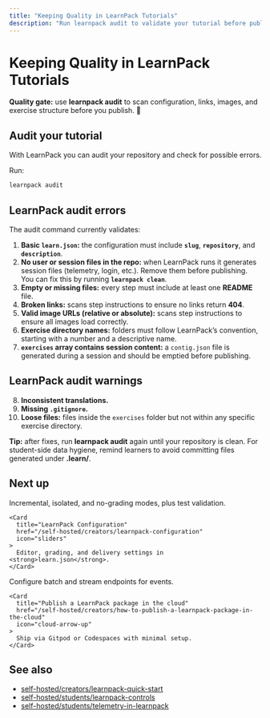 ```yaml
---
title: "Keeping Quality in LearnPack Tutorials"
description: "Run learnpack audit to validate your tutorial before publishing. See the full list of error checks and warnings, plus the command to fix common issues."
---
```


# Keeping Quality in LearnPack Tutorials

<Callout type="info">
<b><span style={{ color:"#4F46E5" }}>Quality gate:</span></b> use <b>learnpack audit</b> to scan configuration, links, images, and exercise structure before you publish. 🧪
</Callout>

## Audit your tutorial

With LearnPack you can audit your repository and check for possible errors.

Run:

```bash
learnpack audit
````

## LearnPack audit errors

The audit command currently validates:

1. **Basic `learn.json`:** the configuration must include **`slug`**, **`repository`**, and **`description`**.
2. **No user or session files in the repo:** when LearnPack runs it generates session files (telemetry, login, etc.). Remove them before publishing. You can fix this by running **`learnpack clean`**.
3. **Empty or missing files:** every step must include at least one **README** file.
4. **Broken links:** scans step instructions to ensure no links return **404**.
5. **Valid image URLs (relative or absolute):** scans step instructions to ensure all images load correctly.
6. **Exercise directory names:** folders must follow LearnPack’s convention, starting with a number and a descriptive name.
7. **`exercises` array contains session content:** a `contig.json` file is generated during a session and should be emptied before publishing.

## LearnPack audit warnings

8. **Inconsistent translations.**
9. **Missing `.gitignore`.**
10. **Loose files:** files inside the `exercises` folder but not within any specific exercise directory.

<Callout type="success">
<b>Tip:</b> after fixes, run <b>learnpack audit</b> again until your repository is clean. For student-side data hygiene, remind learners to avoid committing files generated under <b>.learn/</b>.
</Callout>

## Next up

<Columns cols={2}>
  <div>
    <Card
      title="Grading LearnPack Tutorials"
      href="/self-hosted/creators/grading-learnpack-tutorials"
      icon="check-double"
    >
      Incremental, isolated, and no-grading modes, plus test validation.
    </Card>

    <Card
      title="LearnPack Configuration"
      href="/self-hosted/creators/learnpack-configuration"
      icon="sliders"
    >
      Editor, grading, and delivery settings in <strong>learn.json</strong>.
    </Card>
  </div>

  <div>
    <Card
      title="Telemetry Configuration"
      href="/self-hosted/creators/telemetry-configuration"
      icon="chart-line"
    >
      Configure batch and stream endpoints for events.
    </Card>

    <Card
      title="Publish a LearnPack package in the cloud"
      href="/self-hosted/creators/how-to-publish-a-learnpack-package-in-the-cloud"
      icon="cloud-arrow-up"
    >
      Ship via Gitpod or Codespaces with minimal setup.
    </Card>
  </div>
</Columns>


## See also

* [self-hosted/creators/learnpack-quick-start](/self-hosted/creators/learnpack-quick-start)
* [self-hosted/students/learnpack-controls](/self-hosted/students/learnpack-controls)
* [self-hosted/students/telemetry-in-learnpack](/self-hosted/students/telemetry-in-learnpack)

